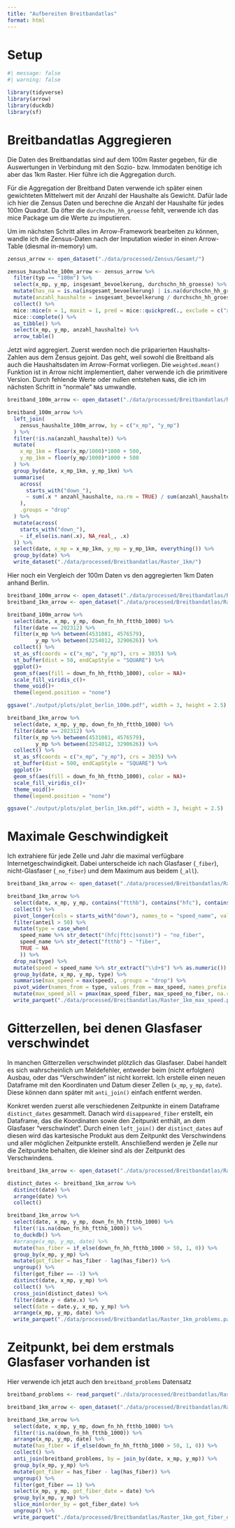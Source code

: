```yaml
---
title: "Aufbereiten Breitbandatlas"
format: html
---
```


# Setup

```r
#| message: false
#| warning: false

library(tidyverse)
library(arrow)
library(duckdb)
library(sf)
```

# Breitbandatlas Aggregieren

Die Daten des Breitbandatlas sind auf dem 100m Raster gegeben, für die Auswertungen in Verbindung mit den Sozio- bzw. Immodaten benötige ich aber das 1km Raster. Hier führe ich die Aggregation durch.

Für die Aggregation der Breitband Daten verwende ich später einen gewichteten Mittelwert mit der Anzahl der Haushalte als Gewicht. Dafür lade ich hier die Zensus Daten und berechne die Anzahl der Haushalte für jedes 100m Quadrat. Da öfter die `durchschn_hh_groesse` fehlt, verwende ich das mice Package um die Werte zu imputieren.

Um im nächsten Schritt alles im Arrow-Framework bearbeiten zu können, wandle ich die Zensus-Daten nach der Imputation wieder in einen Arrow-Table (diesmal in-memory) um.

```r
zensus_arrow <- open_dataset("./data/processed/Zensus/Gesamt/")

zensus_haushalte_100m_arrow <- zensus_arrow %>%
  filter(typ == "100m") %>%
  select(x_mp, y_mp, insgesamt_bevoelkerung, durchschn_hh_groesse) %>%
  mutate(has_na = is.na(insgesamt_bevoelkerung) | is.na(durchschn_hh_groesse)) %>%
  mutate(anzahl_haushalte = insgesamt_bevoelkerung / durchschn_hh_groesse) %>%
  collect() %>%
  mice::mice(m = 1, maxit = 1, pred = mice::quickpred(., exclude = c("x_mp", "y_mp", "has_na")), seed = 1) %>%
  mice::complete() %>%
  as_tibble() %>%
  select(x_mp, y_mp, anzahl_haushalte) %>%
  arrow_table()
```

Jetzt wird aggregiert. Zuerst werden noch die präparierten Haushalts-Zahlen aus dem Zensus gejoint. Das geht, weil sowohl die Breitband als auch die Haushaltsdaten im Arrow-Format vorliegen. Die `weighted.mean()` Funktion ist in Arrow nicht implementiert, daher verwende ich die primitivere Version. Durch fehlende Werte oder nullen entstehen `NaN`s, die ich im nächsten Schritt in "normale" `NA`s umwandle.

```r
breitband_100m_arrow <- open_dataset("./data/processed/Breitbandatlas/Raster_100m/")

breitband_100m_arrow %>%
  left_join(
    zensus_haushalte_100m_arrow, by = c("x_mp", "y_mp")
  ) %>%
  filter(!is.na(anzahl_haushalte)) %>%
  mutate(
    x_mp_1km = floor(x_mp/1000)*1000 + 500,
    y_mp_1km = floor(y_mp/1000)*1000 + 500
  ) %>%
  group_by(date, x_mp_1km, y_mp_1km) %>%
  summarise(
    across(
      starts_with("down_"),
      ~ sum(.x * anzahl_haushalte, na.rm = TRUE) / sum(anzahl_haushalte, na.rm = TRUE)
    ),
    .groups = "drop"
  ) %>%
  mutate(across(
    starts_with("down_"),
    ~ if_else(is.nan(.x), NA_real_, .x)
  )) %>%
  select(date, x_mp = x_mp_1km, y_mp = y_mp_1km, everything()) %>%
  group_by(date) %>%
  write_dataset("./data/processed/Breitbandatlas/Raster_1km/")
```

Hier noch ein Vergleich der 100m Daten vs den aggregierten 1km Daten anhand Berlin.

```r
breitband_100m_arrow <- open_dataset("./data/processed/Breitbandatlas/Raster_100m/")
breitband_1km_arrow <- open_dataset("./data/processed/Breitbandatlas/Raster_1km/")

breitband_100m_arrow %>%
  select(date, x_mp, y_mp, down_fn_hh_ftthb_1000) %>%
  filter(date == 202312) %>%
  filter(x_mp %>% between(4531081, 4576579),
         y_mp %>% between(3254012, 3290626)) %>%
  collect() %>%
  st_as_sf(coords = c("x_mp", "y_mp"), crs = 3035) %>%
  st_buffer(dist = 50, endCapStyle = "SQUARE") %>%
  ggplot()+
  geom_sf(aes(fill = down_fn_hh_ftthb_1000), color = NA)+
  scale_fill_viridis_c()+
  theme_void()+
  theme(legend.position = "none")

ggsave("./output/plots/plot_berlin_100m.pdf", width = 3, height = 2.5)

breitband_1km_arrow %>%
  select(date, x_mp, y_mp, down_fn_hh_ftthb_1000) %>%
  filter(date == 202312) %>%
  filter(x_mp %>% between(4531081, 4576579),
         y_mp %>% between(3254012, 3290626)) %>%
  collect() %>%
  st_as_sf(coords = c("x_mp", "y_mp"), crs = 3035) %>%
  st_buffer(dist = 500, endCapStyle = "SQUARE") %>%
  ggplot()+
  geom_sf(aes(fill = down_fn_hh_ftthb_1000), color = NA)+
  scale_fill_viridis_c()+
  theme_void()+
  theme(legend.position = "none")

ggsave("./output/plots/plot_berlin_1km.pdf", width = 3, height = 2.5)
```

# Maximale Geschwindigkeit

Ich extrahiere für jede Zelle und Jahr die maximal verfügbare Internetgeschwindigkeit. Dabei unterscheide ich nach Glasfaser (`_fiber`), nicht-Glasfaser (`_no_fiber`) und dem Maximum aus beidem (`_all`).

```r
breitband_1km_arrow <- open_dataset("./data/processed/Breitbandatlas/Raster_1km/")

breitband_1km_arrow %>%
  select(date, x_mp, y_mp, contains("ftthb"), contains("hfc"), contains("fttc") ,contains("sonst")) %>%
  collect() %>%
  pivot_longer(cols = starts_with("down"), names_to = "speed_name", values_to = "anteil") %>%
  filter(anteil > 50) %>%
  mutate(type = case_when(
    speed_name %>% str_detect("(hfc|fttc|sonst)") ~ "no_fiber",
    speed_name %>% str_detect("ftthb") ~ "fiber",
    TRUE ~ NA
    )) %>%
  drop_na(type) %>%
  mutate(speed = speed_name %>% str_extract("\\d+$") %>% as.numeric()) %>%
  group_by(date, x_mp, y_mp, type) %>%
  summarise(max_speed = max(speed), .groups = "drop") %>%
  pivot_wider(names_from = type, values_from = max_speed, names_prefix = "max_speed_") %>%
  mutate(max_speed_all = pmax(max_speed_fiber, max_speed_no_fiber, na.rm = TRUE)) %>%
  write_parquet("./data/processed/Breitbandatlas/Raster_1km_max_speed.parquet")
```

# Gitterzellen, bei denen Glasfaser verschwindet

In manchen Gitterzellen verschwindet plötzlich das Glasfaser. Dabei handelt es sich wahrscheinlich um Meldefehler, entweder beim (nicht erfolgten) Ausbau, oder das "Verschwinden" ist nicht korrekt. Ich erstelle einen neuen Dataframe mit den Koordinaten und Datum dieser Zellen (`x_mp`, `y_mp`, `date`). Diese können dann später mit `anti_join()` einfach entfernt werden.

Konkret werden zuerst alle verschiedenen Zeitpunkte in einem Dataframe `distinct_dates` gesammelt. Danach wird `disappeared_fiber` erstellt, ein Dataframe, das die Koordinaten sowie den Zeitpunkt enthält, an dem Glasfaser "verschwindet". Durch einen `left_join()` der `distinct_dates` auf diesen wird das kartesische Produkt aus dem Zeitpunkt des Verschwindens und aller möglichen Zeitpunkte erstellt. Anschließend werden je Zelle nur die Zeitpunkte behalten, die kleiner sind als der Zeitpunkt des Verschwindens.

```r
breitband_1km_arrow <- open_dataset("./data/processed/Breitbandatlas/Raster_1km/")

distinct_dates <- breitband_1km_arrow %>%
  distinct(date) %>%
  arrange(date) %>%
  collect()

breitband_1km_arrow %>%
  select(date, x_mp, y_mp, down_fn_hh_ftthb_1000) %>%
  filter(!is.na(down_fn_hh_ftthb_1000)) %>%
  to_duckdb() %>%
  #arrange(x_mp, y_mp, date) %>%
  mutate(has_fiber = if_else(down_fn_hh_ftthb_1000 > 50, 1, 0)) %>%
  group_by(x_mp, y_mp) %>%
  mutate(got_fiber = has_fiber - lag(has_fiber)) %>%
  ungroup() %>%
  filter(got_fiber == -1) %>%
  distinct(date, x_mp, y_mp) %>%
  collect() %>%
  cross_join(distinct_dates) %>%
  filter(date.y < date.x) %>%
  select(date = date.y, x_mp, y_mp) %>%
  arrange(x_mp, y_mp, date) %>%
  write_parquet("./data/processed/Breitbandatlas/Raster_1km_problems.parquet")
```

# Zeitpunkt, bei dem erstmals Glasfaser vorhanden ist

Hier verwende ich jetzt auch den `breitband_problems` Datensatz

```r
breitband_problems <- read_parquet("./data/processed/Breitbandatlas/Raster_1km_problems.parquet")

breitband_1km_arrow <- open_dataset("./data/processed/Breitbandatlas/Raster_1km/")

breitband_1km_arrow %>%
  select(date, x_mp, y_mp, down_fn_hh_ftthb_1000) %>%
  filter(!is.na(down_fn_hh_ftthb_1000)) %>%
  arrange(x_mp, y_mp, date) %>%
  mutate(has_fiber = if_else(down_fn_hh_ftthb_1000 > 50, 1, 0)) %>%
  collect() %>%
  anti_join(breitband_problems, by = join_by(date, x_mp, y_mp)) %>%
  group_by(x_mp, y_mp) %>%
  mutate(got_fiber = has_fiber - lag(has_fiber)) %>%
  ungroup() %>%
  filter(got_fiber == 1) %>%
  select(x_mp, y_mp, got_fiber_date = date) %>%
  group_by(x_mp, y_mp) %>%
  slice_min(order_by = got_fiber_date) %>%
  ungroup() %>%
  write_parquet("./data/processed/Breitbandatlas/Raster_1km_got_fiber_date.parquet")
```
